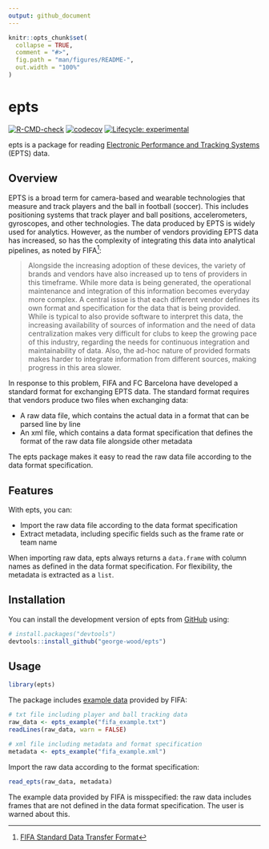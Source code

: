 ```yaml
---
output: github_document
---
```


<!-- README.md is generated from README.Rmd. Please edit that file -->

```r
knitr::opts_chunk$set(
  collapse = TRUE,
  comment = "#>",
  fig.path = "man/figures/README-",
  out.width = "100%"
)
```

# epts

<!-- badges: start -->
[![R-CMD-check](https://github.com/george-wood/epts/actions/workflows/R-CMD-check.yaml/badge.svg)](https://github.com/george-wood/epts/actions/workflows/R-CMD-check.yaml)
[![codecov](https://codecov.io/gh/george-wood/epts/branch/master/graph/badge.svg?token=ZM8CUR8P13)](https://codecov.io/gh/george-wood/epts)
[![Lifecycle: experimental](https://img.shields.io/badge/lifecycle-experimental-orange.svg)](https://lifecycle.r-lib.org/articles/stages.html#experimental)
<!-- badges: end -->

epts is a package for reading [Electronic Performance and Tracking Systems](https://www.fifa.com/technical/football-technology/standards/epts) (EPTS) data.

## Overview

EPTS is a broad term for camera-based and wearable technologies that measure and track players and the ball in football (soccer). This includes positioning systems that track player and ball positions, accelerometers, gyroscopes, and other technologies. The data produced by EPTS is widely used for analytics. However, as the number of vendors providing EPTS data has increased, so has the complexity of integrating this data into analytical pipelines, as noted by FIFA^[[FIFA Standard Data Transfer Format](https://digitalhub.fifa.com/m/477d8daa7f0ac4c9/original/standard-transfer-format-documentation.pdf)]:

> Alongside the increasing adoption of these devices, the variety of brands and vendors have also increased up to tens of providers in this timeframe. While more data is being generated, the operational maintenance and integration of this information becomes everyday more complex. A central issue is that each different vendor defines its own format and specification for the data that is being provided. While is typical to also provide software to interpret this data, the increasing availability of sources of information and the need of data centralization makes very difficult for clubs to keep the growing pace of this industry, regarding the needs for continuous integration and maintainability of data. Also, the ad-hoc nature of provided formats makes harder to integrate information from different sources, making progress in this area slower.

In response to this problem, FIFA and FC Barcelona have developed a standard format for exchanging EPTS data. The standard format requires that vendors produce two files when exchanging data:

- A raw data file, which contains the actual data in a format that can be parsed line by line
- An xml file, which contains a data format specification that defines the format of the raw data file alongside other metadata

The epts package makes it easy to read the raw data file according to the data format specification.

## Features

With epts, you can:

- Import the raw data file according to the data format specification
- Extract metadata, including specific fields such as the frame rate or team name

When importing raw data, epts always returns a `data.frame` with column names as defined in the data format specification. For flexibility, the metadata is extracted as a `list`.

## Installation

You can install the development version of epts from [GitHub](https://github.com/) using:

``` r
# install.packages("devtools")
devtools::install_github("george-wood/epts")
```

## Usage

```r
library(epts)
```

The package includes [example data](https://www.fifa.com/technical/football-technology/standards/epts/research-development-epts-standard-data-format) provided by FIFA:

```r
# txt file including player and ball tracking data
raw_data <- epts_example("fifa_example.txt")
readLines(raw_data, warn = FALSE)

# xml file including metadata and format specification
metadata <- epts_example("fifa_example.xml")
```

Import the raw data according to the format specification:

```r
read_epts(raw_data, metadata)
```

The example data provided by FIFA is misspecified: the raw data includes frames that are not defined in the data format specification. The user is warned about this.
